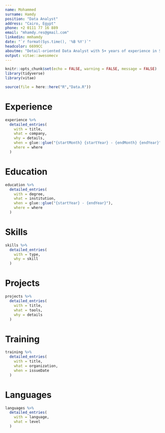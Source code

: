 ```yaml
---
name: Mohammed
surname: Hamdy
position: "Data Analyst"
address: "Cairo, Egypt"
phone: +2 0111 77 16 889
email: "mhamdy.res@gmail.com"
linkedin: mmhamdy
date: "`r format(Sys.time(), '%B %Y')`"
headcolor: 6699CC
aboutme: "Detail-oriented Data Analyst with 5+ years of experience in Scientific Research and strong technical skills of data processing,and data visualization."
output: vitae::awesomecv
---
```


```r
knitr::opts_chunk$set(echo = FALSE, warning = FALSE, message = FALSE)
library(tidyverse)
library(vitae)

source(file = here::here("R","Data.R"))
```

# Experience

```r
experience %>% 
  detailed_entries(
    with = title,
    what = company,
    why = details,
    when = glue::glue("{startMonth} {startYear} - {endMonth} {endYear}"),
    where = where
  )
```

# Education

```r
education %>% 
  detailed_entries(
    with = degree,
    what = institution,
    when = glue::glue("{startYear} - {endYear}"),
    where = where
  )
```

# Skills

```r
skills %>% 
  detailed_entries(
    with = type,
    why = skill
  )
```

\pagebreak

# Projects

```r
projects %>% 
  detailed_entries(
    with = title,
    what = tools,
    why = details
  )
```

# Training

```r
training %>% 
  detailed_entries(
    with = title,
    what = organization,
    when = issueDate
  )
```

# Languages

```r
languages %>% 
  detailed_entries(
    with = language,
    what = level
  )
```

